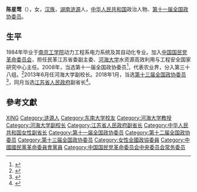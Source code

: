'''陈星莺'''（{{bd|1964年9月||}}），女，[[汉族|汉族]]，[[湖南|湖南]][[涟源|涟源]]人，[[中华人民共和国|中华人民共和国]]政治人物、[[第十一届全国政协委员|第十一届全国政协委员]]。

== 生平 ==
1984年毕业于[[南京工学院|南京工学院]]动力工程系电力系统及其自动化专业。加入[[中国国民党革命委员会|中国国民党革命委员会]]，担任民革江苏省委副主委、[[河海大学|河海大学]]水资源高效利用与工程安全国家研究中心主任。2008年，当选第十一届全国政协委员<ref>{{cite news|title=第十一届全国政协委员名单|url=http://www.indaa.com.cn/zt/2009qglh/zxzs/200903/t20090303_127573.html|accessdate=2013-04-09|newspaper=新华社北京1月25日电 中国人民政治协商会议第十一届全国委员会委员名单(共2237人，2008年1月25日政协第十届全国委员会常务委员会第二十次会议通过)|date=2008年1月25日|deadurl=yes|archiveurl=https://web.archive.org/web/20130928014403/http://www.indaa.com.cn/zt/2009qglh/zxzs/200903/t20090303_127573.html|archivedate=2013年9月28日}}</ref>，代表农业界，分入第三十八组。<ref>{{cite news|title=全国政协信息-陈星莺|url=http://www.cppcc.gov.cn/CMS/wylibary/showJcwyxtInfoWylibary.action?tabJcwyxt.guid=11W0013360&wytype=wjwy|accessdate=2013-04-11|newspaper=全国政协委员会|archive-date=2018-07-29|archive-url=https://web.archive.org/web/20180729171237/http://www.cppcc.gov.cn/CMS/wylibary/showJcwyxtInfoWylibary.action?tabJcwyxt.guid=11W0013360&wytype=wjwy|dead-url=no}}</ref>2013年6月任河海大学副校长。2018年1月，当选[[中国人民政治协商会议第十三届全国委员会委员名单|第十三届全国政协委员]]<ref>{{Cite web|url=http://sports.163.com/18/0126/06/D92BRKK400051C89.html|title=中国人民政治协商会议第十三届全国委员会委员名单|accessdate=2018-01-26|last=|work=网易|archive-url=https://web.archive.org/web/20180127143232/http://sports.163.com/18/0126/06/D92BRKK400051C89.html|archive-date=2018-01-27|dead-url=yes}}</ref>，同月当选[[江苏省人民政府|江苏省人民政府]]副省长<ref>{{cite news|title=娄勤俭当选江苏省人大常委会主任 吴政隆当选省长|url=http://renshi.people.com.cn/n1/2018/0131/c139617-29797864.html|accessdate=2018-01-31|newspaper=中国江苏网|archive-date=2018-01-31|archive-url=https://web.archive.org/web/20180131200857/http://renshi.people.com.cn/n1/2018/0131/c139617-29797864.html|dead-url=no}}</ref>。

== 參考文獻 ==
{{reflist}}

{{江苏省领导人}}
{{中国国民党革命委员会第十三届中央委员会}}

{{Authority control}}
{{DEFAULTSORT:Chen陈}}
[[Category:陈姓|XING]]
[[Category:涟源人|Category:涟源人]]
[[Category:东南大学校友|Category:东南大学校友]]
[[Category:河海大学教授|Category:河海大学教授]]
[[Category:河海大学副校长|Category:河海大学副校长]]
[[Category:江苏省人民政府副省长|Category:江苏省人民政府副省长]]
[[Category:中华人民共和国女性副省长|Category:中华人民共和国女性副省长]]
[[Category:第十一届全国政协委员|Category:第十一届全国政协委员]]
[[Category:第十二届全国政协委员|Category:第十二届全国政协委员]]
[[Category:第十三届全国政协委员|Category:第十三届全国政协委员]]
[[Category:女性全國政協委員|Category:女性全國政協委員]]
[[Category:中國國民黨革命委員會黨員|Category:中國國民黨革命委員會黨員]]
[[Category:中国国民党革命委员会中央委员会常务委员|Category:中国国民党革命委员会中央委员会常务委员]]